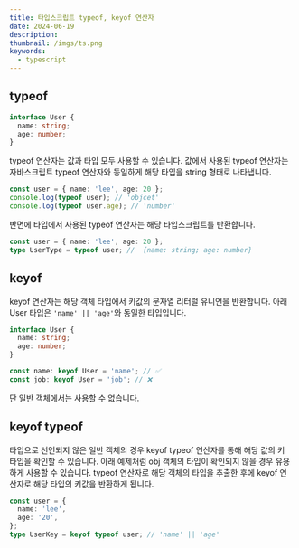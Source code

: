 ```yaml
---
title: 타입스크립트 typeof, keyof 연산자
date: 2024-06-19
description:
thumbnail: /imgs/ts.png
keywords:
  - typescript
---
```


## typeof

```ts
interface User {
  name: string;
  age: number;
}
```

typeof 연산자는 값과 타입 모두 사용할 수 있습니다. 값에서 사용된 typeof 연산자는 자바스크립트 typeof 연산자와 동일하게 해당 타입을 string 형태로 나타냅니다.

```ts
const user = { name: 'lee', age: 20 };
console.log(typeof user); // 'objcet'
console.log(typeof user.age); // 'number'
```

반면에 타입에서 사용된 typeof 연산자는 해당 타입스크립트를 반환합니다.

```ts
const user = { name: 'lee', age: 20 };
type UserType = typeof user; //  {name: string; age: number}
```

## keyof

keyof 연산자는 해당 객체 타입에서 키값의 문자열 리터럴 유니언을 반환합니다. 아래 User 타입은 `'name' || 'age'`와 동일한 타입입니다.

```ts
interface User {
  name: string;
  age: number;
}

const name: keyof User = 'name'; // ✅
const job: keyof User = 'job'; // ❌
```

단 일반 객체에서는 사용할 수 없습니다.

## keyof typeof

타입으로 선언되지 않은 일반 객체의 경우 keyof typeof 연산자를 통해 해당 값의 키 타입을 확인할 수 있습니다. 아래 예제처럼 obj 객체의 타입이 확인되지 않을 경우 유용하게 사용할 수 있습니다. typeof 연산자로 해당 객체의 타입을 추출한 후에 keyof 연산자로 해당 타입의 키값을 반환하게 됩니다.

```ts
const user = {
  name: 'lee',
  age: '20',
};
type UserKey = keyof typeof user; // 'name' || 'age'
```
